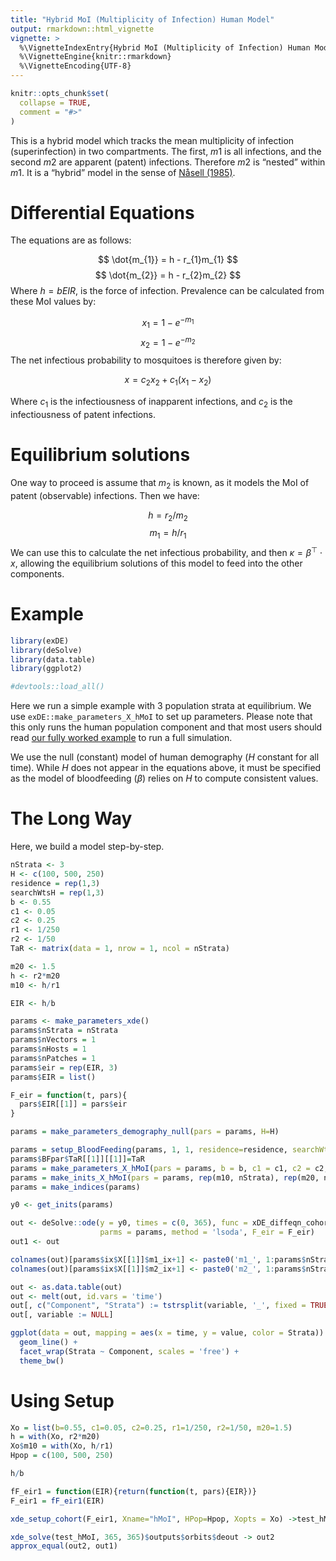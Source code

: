 ```yaml
---
title: "Hybrid MoI (Multiplicity of Infection) Human Model"
output: rmarkdown::html_vignette
vignette: >
  %\VignetteIndexEntry{Hybrid MoI (Multiplicity of Infection) Human Model}
  %\VignetteEngine{knitr::rmarkdown}
  %\VignetteEncoding{UTF-8}
---
```


```r
knitr::opts_chunk$set(
  collapse = TRUE,
  comment = "#>"
)
```

This is a hybrid model which tracks the mean multiplicity of infection (superinfection) in two compartments. The first, $m1$ is all infections, and the second $m2$ are apparent (patent) infections. Therefore $m2$ is "nested" within $m1$. It is a "hybrid" model in the sense of [Nåsell (1985)](https://link.springer.com/book/10.1007/978-3-662-01609-1).

# Differential Equations

The equations are as follows:

$$
\dot{m_{1}} = h - r_{1}m_{1}
$$
$$
\dot{m_{2}} = h - r_{2}m_{2}
$$
Where $h = b EIR$, is the force of infection. Prevalence can be calculated from these MoI values by:

$$
x_{1} = 1-e^{-m_{1}}
$$
$$
x_{2} = 1-e^{-m_{2}}
$$
The net infectious probability to mosquitoes is therefore given by:

$$
x = c_{2}x_{2} + c_{1}(x_{1}-x_{2})
$$

Where $c_{1}$ is the infectiousness of inapparent infections, and $c_{2}$ is the infectiousness of patent infections.

# Equilibrium solutions

One way to proceed is assume that $m_{2}$ is known, as it models the MoI of patent (observable) infections. Then we have:

$$
h = r_{2}/m_{2}
$$
$$
m_{1} = h/r_{1}
$$
We can use this to calculate the net infectious probability, and then $\kappa = \beta^{\top} \cdot x$, allowing the equilibrium solutions of this model to feed into the other components.

# Example

```r
library(exDE)
library(deSolve)
library(data.table)
library(ggplot2)
```

```r
#devtools::load_all()
```

Here we run a simple example with 3 population strata at equilibrium. We use `exDE::make_parameters_X_hMoI` to
set up parameters. Please note that this only runs the human population component and that most users should read [our fully worked example](ex_534.html) to run a full simulation.

We use the null (constant) model of human demography ($H$ constant for all time). While $H$ does not appear in the equations above, it must be specified as the model of bloodfeeding ($\beta$) relies on $H$ to compute consistent values.

# The Long Way

Here, we build a model step-by-step. 

```r
nStrata <- 3
H <- c(100, 500, 250)
residence = rep(1,3) 
searchWtsH = rep(1,3) 
b <- 0.55
c1 <- 0.05
c2 <- 0.25
r1 <- 1/250
r2 <- 1/50
TaR <- matrix(data = 1, nrow = 1, ncol = nStrata)

m20 <- 1.5
h <- r2*m20
m10 <- h/r1

EIR <- h/b
```

```r
params <- make_parameters_xde()
params$nStrata = nStrata
params$nVectors = 1 
params$nHosts = 1
params$nPatches = 1 
params$eir = rep(EIR, 3)
params$EIR = list()

F_eir = function(t, pars){
  pars$EIR[[1]] = pars$eir
}

params = make_parameters_demography_null(pars = params, H=H) 

params = setup_BloodFeeding(params, 1, 1, residence=residence, searchWts=searchWtsH) 
params$BFpar$TaR[[1]][[1]]=TaR
params = make_parameters_X_hMoI(pars = params, b = b, c1 = c1, c2 = c2, r1 = r1, r2 = r2)
params = make_inits_X_hMoI(pars = params, rep(m10, nStrata), rep(m20, nStrata)) 
params = make_indices(params)
```

```r
y0 <- get_inits(params)

out <- deSolve::ode(y = y0, times = c(0, 365), func = xDE_diffeqn_cohort, 
                    parms = params, method = 'lsoda', F_eir = F_eir) 
out1 <- out
```


```r

colnames(out)[params$ix$X[[1]]$m1_ix+1] <- paste0('m1_', 1:params$nStrata)
colnames(out)[params$ix$X[[1]]$m2_ix+1] <- paste0('m2_', 1:params$nStrata)

out <- as.data.table(out)
out <- melt(out, id.vars = 'time')
out[, c("Component", "Strata") := tstrsplit(variable, '_', fixed = TRUE)]
out[, variable := NULL]

ggplot(data = out, mapping = aes(x = time, y = value, color = Strata)) +
  geom_line() +
  facet_wrap(Strata ~ Component, scales = 'free') +
  theme_bw()
```

# Using Setup

```r
Xo = list(b=0.55, c1=0.05, c2=0.25, r1=1/250, r2=1/50, m20=1.5)
h = with(Xo, r2*m20) 
Xo$m10 = with(Xo, h/r1)  
Hpop = c(100, 500, 250)
```

```r
h/b
```


```r
fF_eir1 = function(EIR){return(function(t, pars){EIR})} 
F_eir1 = fF_eir1(EIR)
```

```r
xde_setup_cohort(F_eir1, Xname="hMoI", HPop=Hpop, Xopts = Xo) ->test_hMoI
```

```r
xde_solve(test_hMoI, 365, 365)$outputs$orbits$deout -> out2
approx_equal(out2, out1)
```



